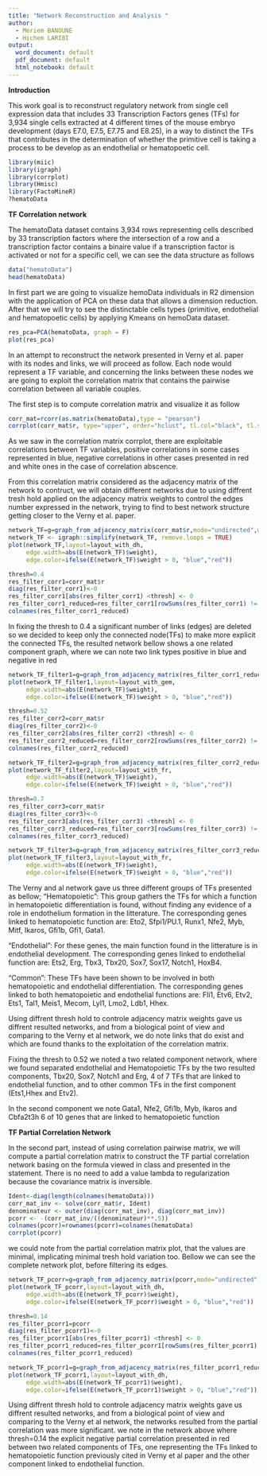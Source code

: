 ```yaml
---
title: "Network Reconstruction and Analysis "
author:
  - Meriem BANOUNE
  - Hichem LARIBI
output:
  word_document: default
  pdf_document: default
  html_notebook: default
---
```


__Introduction__

   This work goal is to reconstruct regulatory network from single cell expression data that includes 33 Transcription Factors genes (TFs) for 3,934 single cells extracted at 4 different times of the mouse embryo development (days E7.0, E7.5, E7.75 and E8.25), in a way to distinct the TFs that contributes in the determination of whether the primitive cell is taking a process to be develop as an endothelial or hematopoetic cell. 

  
```r
library(miic)
library(igraph)
library(corrplot)
library(Hmisc)
library(FactoMineR)
?hematoData
```
__TF Correlation network__

  The hematoData dataset contains 3,934 rows representing cells described by 33 transcription factors where the intersection of a row and a transcription factor contains a binaire value if a transcription factor is activated or not for a specific cell, we can see the data structure as follows 

```r
data("hematoData")
head(hematoData)
```
In first part we are going to visualize hemoData individuals in R2 dimension with the application of PCA on these data that allows a dimension reduction. After that we will try to see the distinctable cells types (primitive, endothelial and hematopoetic cells) by applying Kmeans on hemoData dataset.

```r
res_pca=PCA(hematoData, graph = F)
plot(res_pca)
```
In an attempt to reconstruct the network presented in Verny et al. paper with its nodes and links, we will proceed as follow. Each node would represent a TF variable, and concerning the links between these nodes we are going to exploit the correlation matrix that contains the pairwise correlation between all variable couples.   

The first step is to compute correlation matrix and visualize it as follow

```r
corr_mat=rcorr(as.matrix(hematoData),type = "pearson")
corrplot(corr_mat$r, type="upper", order="hclust", tl.col="black", tl.srt=45)
```

As we saw in the correlation matrix corrplot, there are exploitable correlations between TF variables, positive correlations in some cases represented in blue, negative correlations in other cases presented in red and white ones in the case of correlation abscence.

From this correlation matrix considered as the adjacency matrix of the network to contruct, we will obtain different networks due to using diffrent tresh hold applied on the adjacency matrix weights to control the edges number expressed in the network, trying to find to best network structure getting closer to the Verny et al. paper.  
```r
network_TF=g=graph_from_adjacency_matrix(corr_mat$r,mode="undirected",weighted = T, diag=F  )
network_TF <- igraph::simplify(network_TF, remove.loops = TRUE)
plot(network_TF,layout=layout_with_dh,
     edge.width=abs(E(network_TF)$weight),
     edge.color=ifelse(E(network_TF)$weight > 0, "blue","red"))

```

```r
thresh=0.4
res_filter_corr1=corr_mat$r
diag(res_filter_corr1)<-0
res_filter_corr1[abs(res_filter_corr1) <thresh] <- 0
res_filter_corr1_reduced=res_filter_corr1[rowSums(res_filter_corr1) != 0, colSums(res_filter_corr1) != 0]
colnames(res_filter_corr1_reduced)
```

In fixing the thresh to 0.4 a significant number of links (edges) are deleted so we decided to keep only the connected node(TFs) to make more explicit the connected TFs, the resulted network bellow shows a one related component graph, where we can note two link types positive in blue and negative in red  

```r
network_TF_filter1=g=graph_from_adjacency_matrix(res_filter_corr1_reduced,mode="undirected",weighted = T, diag=F  )
plot(network_TF_filter1,layout=layout_with_gem,
     edge.width=abs(E(network_TF)$weight),
     edge.color=ifelse(E(network_TF)$weight > 0, "blue","red"))

```
```r
thresh=0.52
res_filter_corr2=corr_mat$r
diag(res_filter_corr2)<-0
res_filter_corr2[abs(res_filter_corr2) <thresh] <- 0
res_filter_corr2_reduced=res_filter_corr2[rowSums(res_filter_corr2) != 0, colSums(res_filter_corr2) != 0]
colnames(res_filter_corr2_reduced)
```
```r
network_TF_filter2=g=graph_from_adjacency_matrix(res_filter_corr2_reduced,mode="undirected",weighted = T, diag=F  )
plot(network_TF_filter2,layout=layout_with_fr,
     edge.width=abs(E(network_TF)$weight),
     edge.color=ifelse(E(network_TF)$weight > 0, "blue","red"))
```

```r
thresh=0.7
res_filter_corr3=corr_mat$r
diag(res_filter_corr3)<-0
res_filter_corr3[abs(res_filter_corr3) <thresh] <- 0
res_filter_corr3_reduced=res_filter_corr3[rowSums(res_filter_corr3) != 0, colSums(res_filter_corr3) != 0]
colnames(res_filter_corr3_reduced)
```


```r
network_TF_filter3=g=graph_from_adjacency_matrix(res_filter_corr3_reduced,mode="undirected",weighted = T, diag=F  )
plot(network_TF_filter3,layout=layout_with_fr,
     edge.width=abs(E(network_TF)$weight),
     edge.color=ifelse(E(network_TF)$weight > 0, "blue","red"))
```
  
  The Verny and al network gave us three different groups of TFs presented as bellow; 
"Hematopoietic":
    This group gathers the TFs for which a function in hematopoietic differentiation is found, without finding any evidence of a role in endothelium formation in the litterature. The corresponding genes linked to hematopoietic function are: Eto2, Sfpi1/PU.1, Runx1, Nfe2, Myb, Mitf, Ikaros, Gfi1b, Gfi1, Gata1.

"Endothelial": 
    For these genes, the main function found in the litterature is in endothelial development. The corresponding genes linked to endothelial function are: Ets2, Erg, Tbx3, Tbx20, Sox7, Sox17, Notch1, HoxB4.

"Common":
    These TFs have been shown to be involved in both hematopoietic and endothelial differentiation. The corresponding genes linked to both hematopoietic and endothelial functions are: Fli1, Etv6, Etv2, Ets1, Tal1, Meis1, Mecom, Lyl1, Lmo2, Ldb1, Hhex.
    
  Using diffrent thresh hold to controle adjacency matrix weights gave us diffrent resulted networks, and from a biological point of view and comparing to the Verny et al network, we do note links that do exist and which are found thanks to the exploitation of the  correlation matrix.

  Fixing the thresh to 0.52 we noted a two related component network, where we found separated endothelial and Hematopoietic TFs by the two resulted components, Tbx20, Sox7, Notch1 and Erg, 4 of 7 TFs that are linked to endothelial function, and to other common TFs in the first component (Ets1,Hhex and Etv2). 

  In the second component we note Gata1, Nfe2, Gfi1b, Myb, Ikaros and Cbfa2t3h 6 of 10 genes that are linked to hematopoietic function 

__TF Partial Correlation Network__

  In the second part, instead of using correlation pairwise matrix, we will compute a partial correlation matrix to construct the TF partial correlation network basing on the formula viewed in class and presented in the statement. There is no need to add a value lambda to regularization because the covariance matrix is inversible. 

```r
Ident<-diag(length(colnames(hematoData)))
corr_mat_inv <- solve(corr_mat$r, Ident)
denominateur <- outer(diag(corr_mat_inv), diag(corr_mat_inv))
pcorr <- -(corr_mat_inv/((denominateur)**.5))
colnames(pcorr)=rownames(pcorr)=colnames(hematoData)
corrplot(pcorr)
```
we could note from the partial correlation matrix plot, that the values are minimal, implicating minimal tresh hold variation too.
Bellow we can see the complete network plot, before filtering its edges.

```r
network_TF_pcorr=g=graph_from_adjacency_matrix(pcorr,mode="undirected",weighted = T, diag=F  )
plot(network_TF_pcorr,layout=layout_with_dh,
     edge.width=abs(E(network_TF_pcorr)$weight),
     edge.color=ifelse(E(network_TF_pcorr)$weight > 0, "blue","red"))
```

```r
thresh=0.14
res_filter_pcorr1=pcorr
diag(res_filter_pcorr1)<-0
res_filter_pcorr1[abs(res_filter_pcorr1) <thresh] <- 0
res_filter_pcorr1_reduced=res_filter_pcorr1[rowSums(res_filter_pcorr1) != 0, colSums(res_filter_pcorr1) != 0]
colnames(res_filter_pcorr1_reduced)
```
```r
network_TF_pcorr1=g=graph_from_adjacency_matrix(res_filter_pcorr1_reduced,mode="undirected",weighted = T, diag=F  )
plot(network_TF_pcorr1,layout=layout_with_dh,
     edge.width=abs(E(network_TF_pcorr1)$weight),
     edge.color=ifelse(E(network_TF_pcorr1)$weight > 0, "blue","red"))
```


  Using diffrent thresh hold to controle adjacency matrix weights gave us diffrent resulted networks, and from a biological point of view and comparing to the Verny et al network, the networks resulted from the partial correlation was more significant. we note in the network above where thresh=0.14 the explicit negative partial correlation presented in red between two related components of TFs, one representing the TFs linked to hematopoietic function previously cited in Verny et al paper and the other component linked to endothelial function.  

  

